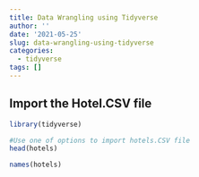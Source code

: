 ```yaml
---
title: Data Wrangling using Tidyverse
author: ''
date: '2021-05-25'
slug: data-wrangling-using-tidyverse
categories:
  - tidyverse
tags: []
---
```


## Import the Hotel.CSV file


```r


library(tidyverse)

#Use one of options to import hotels.CSV file
head(hotels)

names(hotels)

```